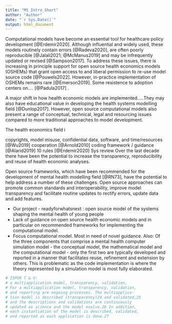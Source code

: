 ```yaml
---
title: "MS_Intro_Short"
author: "Author"
date: "`r Sys.Date()`"
output: html_document
---
```


<!-- `r ifelse(is.na(params$X@background_1L_chr),"",params$X@background_1L_chr)`  -->
Computational models have become an essential tool for healthcare policy development [@Erdemir2020]. Although influential and widely used, these models routinely contain errors [@Radeva2020], are often poorly reproducible [@Jalali2021; @McManus2019] and may be infrequently updated or revised [@Sampson2017]. To address these issues, there is increasing in principle support for open source health economics models (OSHEMs) that grant open access to and liberal permission to re-use model source code [@Pouwels2022]. However, in-practice implementation of OSHEMs remains rare [@Emerson2019]. Some resistence to adoption centers on.... [@Padula2017] . 

A major shift in how health economic models are implemented.....They may also have educational value in developing the health systems modelling field [@Dunlop2017]. However, open source computational models also present a range of conceptual, technical, legal and resourcing issues compared to more traditional approaches to model development.

The health economics field i

copyrights, model misuse, confidential data, software, and time/resources [@Wu2019]
cooperation [@Arnold2010]
coding framework / guidance [@Alarid2019]
10 rules [@Erdemir2020]
Sys review
Over the last decade there have been
the potential to increase the transparency, reproducibility and reuse of health economic analyses. 

Open source frameworks, which have been recommended for the development of mental health modelling field [@RN73], have the potential to help address a number of these challenges. Open source approaches can promote common standards and interoperability, improve model transparency and facilitate routine updates to rectify errors, update data and add features.  

- Our project - readyforwhatsnext : open source model of the systems shaping the mental health of young people
- Lack of guidance on open source health economic models and in particular on recommended frameworks for implementing the computational model.
- Focus computational model. Most in need of novel guidance. Also: Of the three components that comprise a mental health computer simulation model - the conceptual model, the mathematical model and the computational model - only the first two are typically developed and reported in a manner that facilitates reuse, refinement and extension by others. This is problematic as the code implementation is where the theory represented by a simulation model is most fully elaborated. 


```r
# ISPOR T & V: 
# a multiapplication model, transparency, validation,
# For a multiapplication model, transparency, validation,
# and reporting are ongoing processes. The multiapplica-
# tion model is described (transparency)24 and validated,25
# and the descriptions and validations are continuously
# updated as science and the model evolve.26 In addition,
# each instantiation of the model is described, validated,
# and reported as each application is done.27
```

